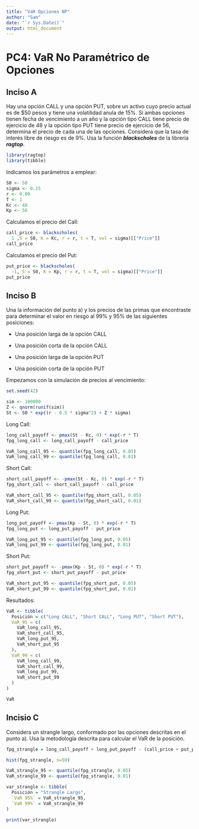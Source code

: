 ```yaml
---
title: "VaR Opciones NP"
author: "Sam"
date: "`r Sys.Date()`"
output: html_document
---
```


# PC4: VaR No Paramétrico de Opciones

## Inciso A

Hay una opción CALL y una opción PUT, sobre un activo cuyo precio actual es de \$50 pesos y tiene una volatilidad anula de 15%. Si ambas opciones tienen fecha de vencimiento a un año y la opción tipo CALL tiene precio de ejercicio de 48 y la opción tipo PUT tiene precio de ejercicio de 56, determina el precio de cada una de las opciones. Considera que la tasa de interés libre de riesgo es de 9%. Usa la función ***blackscholes*** de la librería ***ragtop***.

```r
library(ragtop)
library(tibble)
```

Indicamos los parámetros a emplear:

```r
S0 <- 50
sigma <- 0.15
r <- 0.09
T <- 1
Kc <- 48
Kp <- 56
```

Calculamos el precio del Call:

```r
call_price <- blackscholes(
  1 ,S = S0, K = Kc, r = r, t = T, vol = sigma)[["Price"]]
call_price
```

Calculamos el precio del Put:

```r
put_price <- blackscholes(
  -1, S = S0, K = Kp, r = r, t = T, vol = sigma)[["Price"]]
put_price
```

## Inciso B

Una la información del punto a) y los precios de las primas que encontraste para determinar el valor en riesgo al 99% y 95% de las siguientes posiciones:

-   Una posición larga de la opción CALL

-   Una posición corta de la opción CALL

-   Una posición larga de la opción PUT

-   Una posición corta de la opción PUT

Empezamos con la simulación de precios al vencimiento:

```r
set.seed(42)

sim <- 100000
Z <- qnorm(runif(sim))
St <- S0 * exp((r - 0.5 * sigma^2) + Z * sigma)
```

Long Call:

```r
long_call_payoff <- pmax(St - Kc, 0) * exp(-r * T)
fpg_long_call <- long_call_payoff - call_price

VaR_long_call_95 <- quantile(fpg_long_call, 0.05)
VaR_long_call_99 <- quantile(fpg_long_call, 0.01)
```

Short Call:

```r
short_call_payoff <- -pmax(St - Kc, 0) * exp(-r * T)
fpg_short_call <- short_call_payoff - call_price

VaR_short_call_95 <- quantile(fpg_short_call, 0.05)
VaR_short_call_99 <- quantile(fpg_short_call, 0.01)
```

Long Put:

```r
long_put_payoff <- pmax(Kp - St, 0) * exp(-r * T)
fpg_long_put <- long_put_payoff - put_price

VaR_long_put_95 <- quantile(fpg_long_put, 0.05)
VaR_long_put_99 <- quantile(fpg_long_put, 0.01)
```

Short Put:

```r
short_put_payoff <- -pmax(Kp - St, 0) * exp(-r * T)
fpg_short_put <- short_put_payoff - put_price

VaR_short_put_95 <- quantile(fpg_short_put, 0.05)
VaR_short_put_99 <- quantile(fpg_short_put, 0.01)
```

Resultados:

```r
VaR <- tibble(
  Posición = c("Long CALL", "Short CALL", "Long PUT", "Short PUT"),
  VaR_95 = c(
    VaR_long_call_95,
    VaR_short_call_95,
    VaR_long_put_95,
    VaR_short_put_95
  ),
  VaR_99 = c(
    VaR_long_call_99,
    VaR_short_call_99,
    VaR_long_put_99,
    VaR_short_put_99
  )
)

VaR
```

## Incisio C

Considera un strangle largo, conformado por las opciones descritas en el punto a). Usa la metodología descrita para calcular el VaR de la posición.

```r
fpg_strangle = long_call_payoff + long_put_payoff - (call_price + put_price)
```

```r
hist(fpg_strangle, n=50)
```

```r
VaR_strangle_95 <- quantile(fpg_strangle, 0.05)
VaR_strangle_99 <- quantile(fpg_strangle, 0.01)
```

```r
var_strangle <- tibble(
  Posición = "Strangle Largo",
  `VaR 95%` = VaR_strangle_95,
  `VaR 99%` = VaR_strangle_99
)

print(var_strangle)
```
